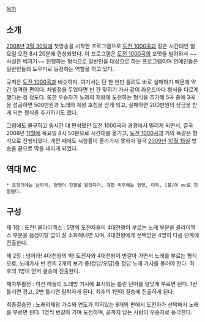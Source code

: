 [[목차]]

== 소개 ==
[[2008년]] [[3월 30일]]에 첫방송을 시작한 프로그램으로 [[도전 1000곡]]과 같은 시간대인 일요일 오전 8시 20분에 편성되었다. 이 프로그램은 [[도전 1000곡]]의 포맷을 빌려와서 ~~사실은 베끼기~~ 진행하는 형식으로 일반인을 대상으로 하는 프로그램이며 연예인들은 일반인들의 도우미로 등장하는 역할을 하고 있다.

규칙은 [[도전 1000곡]]과 비슷하며, 여기서는 단 한 번만 틀려도 바로 실패하기 때문에 약간 엄격한 편이다. 차별점을 두었다면 빈 칸 맞히기 가사 같이 라운드마다 형식을 다르게 했다는 점 정도다. 또한 우승자가 노래의 제왕에 도전하는 형식을 추가해 5곡 중에 3곡을 성공하면 500만원과 노래의 제왕 호칭을 얻게 되고, 실패하면 200만원의 상금을 받게 되는 형식을 추가하기도 했다.

그럼에도 불구하고 동시간 대 편성됐던 도전 1000곡과 경쟁에서 밀리게 되면서, 결국 2008년 [[11월]]에 목요일 8시 50분으로 시간대를 옮기고, [[도전 1000곡]]과  거의 똑같은 형식으로 진행되었다. 개편 때에도 시청률이 올라가지 못하자 결국 [[2009년]] [[10월 15일]] 방송을 끝으로 막을 내리게 되었다.
== 역대 MC ==
 * 초창기에는 남희석, 현영이 진행을 맡았다가, 개편 이후에는 현영, 이특, [붐]이 mc로 진행했다.

== 구성 ==
제 1장 : 도전! 클라이맥스 : 5명의 도전자들이 4대천왕이 부르는 노래 부분을 클라이맥스 부분을 음정이탈 없이 잘 소화해내면 되며, 4대천왕에게 선택받은 4명이 다음 단계에 진출한다.


제 2장 : 넘어라! 4대천왕의 벽!
도전자와 4대천왕이 번갈아 가면서 노래를 부르는 형식으로, 노래가사 빈 칸의 2개의 보기 중(정답/오답)중 정답 노래 가사를 불러야 한다. 최후의 1명이 먼저 결승에 진출한다.


패자부활전 : 미션 메들리 노래방
가사에 표시되는 틀린 단어를 알맞게 부르면 된다. 1번 틀리면 경고, 2번 틀리면 탈락하게 된다. 최후의 1인이 결승에 진출하게 된다.

최종결승전 : 노래의제왕
가수와 연도가 적혀있는 9개의 판에서 도전자가 선택해서 노래를 부르면 된다. 1명씩 번갈아 가며 도전하며, 끝까지 남는 사람이 우승자로 등극한다.


